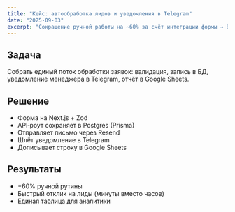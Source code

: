 ```yaml
---
title: "Кейс: автообработка лидов и уведомления в Telegram"
date: "2025-09-03"
excerpt: "Сокращение ручной работы на ~60% за счёт интеграции формы → БД → e‑mail → Telegram."
---
```


## Задача

Собрать единый поток обработки заявок: валидация, запись в БД, уведомление менеджера в Telegram, отчёт в Google Sheets.

## Решение

- Форма на Next.js + Zod
- API‑роут сохраняет в Postgres (Prisma)
- Отправляет письмо через Resend
- Шлёт уведомление в Telegram
- Дописывает строку в Google Sheets

## Результаты

- −60% ручной рутины
- Быстрый отклик на лиды (минуты вместо часов)
- Единая таблица для аналитики

